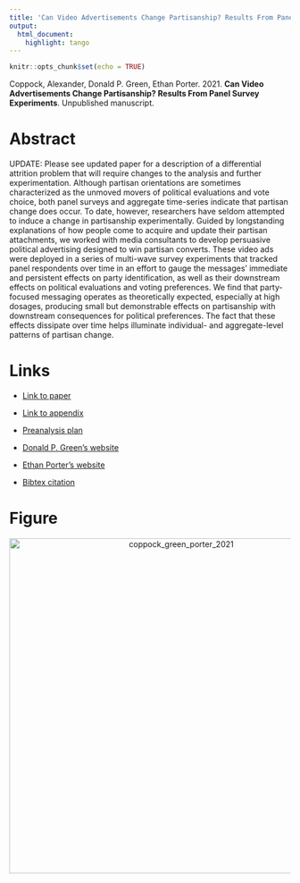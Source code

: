 ```yaml
---
title: 'Can Video Advertisements Change Partisanship? Results From Panel Survey Experiments'
output:
  html_document:
    highlight: tango
---
```


```r
knitr::opts_chunk$set(echo = TRUE)
```

Coppock, Alexander, Donald P. Green, Ethan Porter. 2021. <b>Can Video Advertisements Change Partisanship? Results From Panel Survey Experiments</b>. Unpublished manuscript.

# Abstract
UPDATE: Please see updated paper for a description of a differential attrition problem that will require changes to the analysis and further experimentation. Although partisan orientations are sometimes characterized as the unmoved movers of political evaluations and vote choice, both panel surveys and aggregate time-series indicate that partisan change does occur. To date, however, researchers have seldom attempted to induce a change in partisanship experimentally. Guided by longstanding explanations of how people come to acquire and update their partisan attachments, we worked with media consultants to develop persuasive political advertising designed to win partisan converts. These video ads were deployed in a series of multi-wave survey experiments that tracked panel respondents over time in an effort to gauge the messages' immediate and persistent effects on party identification, as well as their downstream effects on political evaluations and voting preferences. We find that party-focused messaging operates as theoretically expected, especially at high dosages, producing small but demonstrable effects on partisanship with downstream consequences for political preferences. The fact that these effects dissipate over time helps illuminate individual- and aggregate-level patterns of partisan change.

# Links
 - <a href='coppock_green_porter_2021.pdf' target='_blank'>Link to paper</a>
 - <a href='coppock_green_porter_2021_appendix.pdf'target='_blank'>Link to appendix</a>
 - <a href='https://osf.io/7hk25'target='_blank'>Preanalysis plan</a>

 - <a href= 'http://www.donaldgreen.com/' target='_blank'>Donald P. Green's website</a>
 - <a href= 'http://www.ethanporter.com' target='_blank'>Ethan Porter's website</a>
 - <a href='coppock_green_porter_2021.txt'target='_blank'>Bibtex citation</a>

# Figure
<center><img src="display_figures/coppock_green_porter_2021_display.png" alt="coppock_green_porter_2021" width="600"></center>